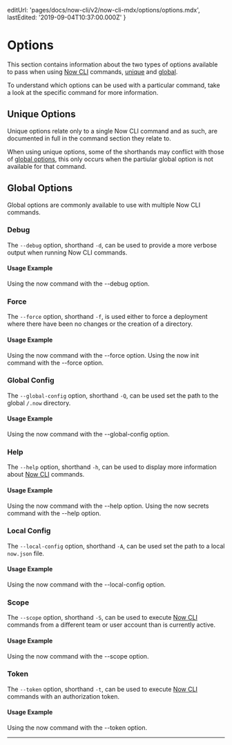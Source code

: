 
  editUrl: 'pages/docs/now-cli/v2/now-cli-mdx/options/options.mdx',
  lastEdited: '2019-09-04T10:37:00.000Z'
}

# Options

This section contains information about the two types of options available to pass when using [Now CLI](/download) commands, [unique](#unique-options) and [global](#global-options).

To understand which options can be used with a particular command, take a look at the specific command for more information.

## Unique Options

Unique options relate only to a single Now CLI command and as such, are documented in full in the command section they relate to.

When using unique options, some of the shorthands may conflict with those of [global options](#global-options), this only occurs when the partiular global option is not available for that command.

## Global Options

Global options are commonly available to use with multiple Now CLI commands.

### Debug

The `--debug` option, shorthand `-d`, can be used to provide a more verbose output when running Now CLI commands.

#### Usage Example

<Snippet dark text="now --debug" />
<Caption>Using the <InlineCode>now</InlineCode> command with the <InlineCode>--debug</InlineCode> option.</Caption>

### Force

The `--force` option, shorthand `-f`, is used either to force a deployment where there have been no changes or the creation of a directory.

#### Usage Example

<Snippet dark text="now --force" />
<Caption>Using the <InlineCode>now</InlineCode> command with the <InlineCode>--force</InlineCode> option.</Caption>

<Snippet dark text="now init gatsby my-project-directory --force" />
<Caption>Using the <InlineCode>now init</InlineCode> command with the <InlineCode>--force</InlineCode> option.</Caption>

### Global Config

The `--global-config` option, shorthand `-Q`, can be used set the path to the global `/.now` directory.

#### Usage Example

<Snippet dark text="now --global-config /path-to/.now" />
<Caption>Using the <InlineCode>now</InlineCode> command with the <InlineCode>--global-config</InlineCode> option.</Caption>

### Help

The `--help` option, shorthand `-h`, can be used to display more information about [Now CLI](/downlaod) commands.

#### Usage Example

<Snippet dark text="now --help" />
<Caption>Using the <InlineCode>now</InlineCode> command with the <InlineCode>--help</InlineCode> option.</Caption>

<Snippet dark text="now secrets --help" />
<Caption>Using the <InlineCode>now secrets</InlineCode> command with the <InlineCode>--help</InlineCode> option.</Caption>

### Local Config

The `--local-config` option, shorthand `-A`, can be used set the path to a local `now.json` file.

#### Usage Example

<Snippet dark text="now --local-config /path-to/now.json" />
<Caption>Using the <InlineCode>now</InlineCode> command with the <InlineCode>--local-config</InlineCode> option.</Caption>

### Scope

The `--scope` option, shorthand `-S`, can be used to execute [Now CLI](/download) commands from a different team or user account than is currently active.

#### Usage Example

<Snippet dark text="now --scope zeit" />
<Caption>Using the <InlineCode>now</InlineCode> command with the <InlineCode>--scope</InlineCode> option.</Caption>

### Token

The `--token` option, shorthand `-t`, can be used to execute [Now CLI](/download) commands with an authorization token.

#### Usage Example

<Snippet dark text="now --token zeit" />
<Caption>Using the <InlineCode>now</InlineCode> command with the <InlineCode>--token</InlineCode> option.</Caption>

<HR />
